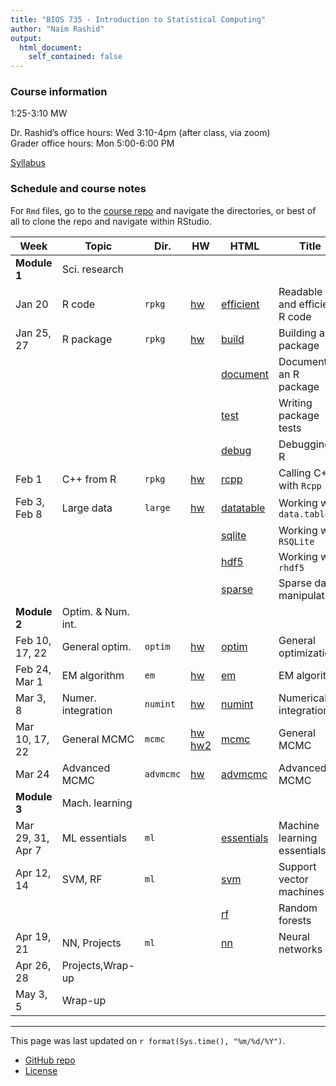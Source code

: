 ```yaml
---
title: "BIOS 735 - Introduction to Statistical Computing"
author: "Naim Rashid"
output: 
  html_document:
    self_contained: false
---
```


### Course information

1:25-3:10 MW <!-- - MC 1305 -->

Dr. Rashid's office hours: Wed 3:10-4pm <!-- @ MC 3104E --> (after class, via zoom) <br>
Grader office hours: Mon 5:00-6:00 PM 

[Syllabus](syllabus.html)

### Schedule and course notes

For `Rmd` files, go to the
[course repo](https://github.com/biodatascience/statcomp_src) and navigate the
directories, or best of all to clone the repo and navigate within RStudio. 

| Week | Topic | Dir. | HW | HTML | Title |
|------|-------|------|----|------|-------|
| **Module 1**   | Sci. research | | | | |
| Jan 20      | R code | `rpkg` | [hw](https://github.com/biodatascience/statcomp_src/blob/master/rpkg/rpkg_HW1.Rmd) | [efficient](rpkg/efficient.html) | Readable and efficient R code |
| Jan 25, 27 | R package | `rpkg` | [hw](https://github.com/biodatascience/statcomp_src/blob/master/rpkg/rpkg_HW2.Rmd) | [build](rpkg/build.html) | Building an R package |
| | | | | [document](rpkg/document.html) | Documenting an R package |
| | | | | [test](rpkg/test.html) | Writing package tests |
| | | | | [debug](rpkg/debug.html) | Debugging in R |
| Feb 1     | C++ from R | `rpkg` | [hw](https://github.com/biodatascience/statcomp_src/blob/master/rpkg/rpkg_HW3.Rmd) | [rcpp](rpkg/rcpp.html) | Calling C++ with `Rcpp` |
| Feb 3, Feb 8 | Large data | `large` | [hw](https://github.com/biodatascience/statcomp_src/blob/master/large/large_HW4.Rmd) | [datatable](large/datatable.html) | Working with `data.table` |
| | | | | [sqlite](large/sqlite.html) | Working with `RSQLite` |
| | | | | [hdf5](large/hdf5.html) | Working with `rhdf5` |
| | | | | [sparse](large/sparse.html) | Sparse data manipulation |
| **Module 2**   | Optim. & Num. int. | | | | |
| Feb 10, 17, 22   | General optim. | `optim` | [hw](https://github.com/biodatascience/statcomp_src/blob/master/optim/optim_HW5.Rmd) | [optim](optim/optim.html) | General optimization |
| Feb 24, Mar 1 | EM algorithm | `em` | [hw](https://github.com/biodatascience/statcomp_src/blob/master/em/em_HW6.Rmd) | [em](em/em.html) | EM algorithm |
| Mar 3, 8     | Numer. integration | `numint` | [hw](https://github.com/biodatascience/statcomp_src/blob/master/numint/numint_HW7.Rmd) | [numint](numint/numint.html) | Numerical integration |
| Mar 10, 17, 22 | General MCMC | `mcmc` | [hw](https://github.com/biodatascience/statcomp_src/blob/master/mcmc/mcmc_HW8.Rmd) [hw2](https://github.com/biodatascience/statcomp_src/blob/master/mcmc/mcmc_HW9.Rmd) | [mcmc](mcmc/mcmc.html) | General MCMC |
| Mar 24   | Advanced MCMC | `advmcmc` | [hw](https://github.com/biodatascience/statcomp_src/blob/master/advmcmc/advmcmc_HW10.Rmd) | [advmcmc](advmcmc/advmcmc.html) | Advanced MCMC |
| **Module 3** | Mach. learning | | | | |
| Mar 29, 31, Apr 7   | ML essentials | `ml` | [<!--hw-->](https://github.com/biodatascience/statcomp_src/blob/master/ml/essentials_HW11.Rmd) | [essentials](ml/essentials.html) | Machine learning essentials |
| Apr 12, 14  | SVM, RF | `ml` | [<!--hw-->](https://github.com/biodatascience/statcomp_src/blob/master/ml/svm_HW12.Rmd) | [svm](ml/svm.html) | Support vector machines |
| | | | | [rf](ml/rf.html) | Random forests |
| Apr 19, 21 | NN, Projects | `ml` | | [nn](ml/nn.html) | Neural networks |
| Apr 26, 28 | Projects,Wrap-up | | | | |
| May 3, 5 | Wrap-up | | | | |
---

This page was last updated on `r format(Sys.time(), "%m/%d/%Y")`. 

* [GitHub repo](https://github.com/biodatascience/statcomp_src)
* [License](https://github.com/biodatascience/statcomp_src/blob/master/LICENSE)

